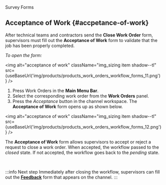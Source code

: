 
<span className="hero__title">Survey Forms</span>
<br/>

## Acceptance of Work {#accpetance-of-work}

After technical teams and contractors send the **Close Work Order** form, supervisors must fill out the **Acceptance of Work** form to validate that the job has been properly completed.

<div className="alert alert--primary">
<div className="margin-left--lg">

_To open the form:_

<img alt="acceptance of work" className="img_sizing item shadow--tl" src={useBaseUrl('img/products/products_work_orders_workflow_forms_11.png')} />
<br/>

1. Press <span className="badge badge--primary">Work Orders</span> in the **Main Menu Bar**.
2. Select the corresponding work order from the **Work Orders** panel.
3. Press the _Acceptance_ button in the channel workspace. The **Acceptance of Work** form opens up as shown below.


<img alt="acceptance of work" className="img_sizing item shadow--tl" src={useBaseUrl('img/products/products_work_orders_workflow_forms_12.png')} />
<br/>

The **Acceptance of Work** form allows supervisors to accept or reject a request to close a work order. When accepted, the workflow passed to the _closed_ state. If not accepted, the workflow goes back to the _pending_ state.

</div>
</div>
<br/>

:::info Next step
Immediately after closing the workflow, supervisors can fill out the [**Feedback**](surveys-feedback) form that appears on the channel.
:::


